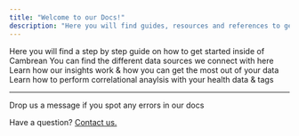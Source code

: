 ```yaml
---
title: "Welcome to our Docs!"
description: "Here you will find guides, resources and references to get the most out of Cambrean."
---
```

<CardGroup>
  <Card title="Getting Started" icon="wand-magic-sparkles" href="Getting Started">
    Here you will find a step by step guide on how to get started inside of Cambrean
  </Card>
  <Card title="Integrations" icon="plug" href="integration-reference/Integrations">
    You can find the different data sources we connect with here
  </Card>
  <Card title="Insights" icon="brain" href="insights">
    Learn how our insights work & how you can get the most out of your data
  </Card>
  <Card title="Lab Mode" icon="vial" href="labmode">
    Learn how to perform correlational anaylsis with your health data & tags
  </Card>
</CardGroup>

---

<Tip>
Drop us a message if you spot any errors in our docs
</Tip>


Have a question? <a href="mailto:hello@cambrean.com.com">Contact us.</a>


